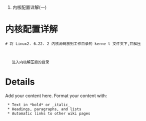#内核配置详解(一)

= 内核配置详解 =

 # 将 Linux2. 6.22. 2 内核源码放到工作目录的 kerne l 文件夹下,并解压
    {{{tar xzvf linux2.6.22.2.tar.gz}}}
  
      {{{cd linux2.6.22.2}}}
    进入内核解压后的目录

= Details =

Add your content here.  Format your content with:
  * Text in *bold* or _italic_
  * Headings, paragraphs, and lists
  * Automatic links to other wiki pages
